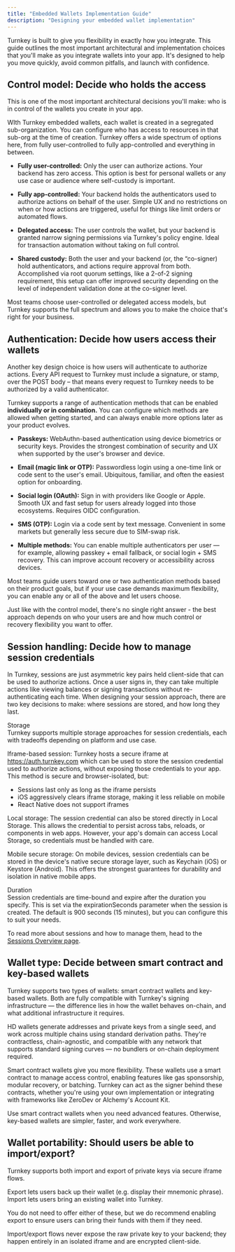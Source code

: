 ```yaml
---
title: "Embedded Wallets Implementation Guide"
description: "Designing your embedded wallet implementation"
---
```


Turnkey is built to give you flexibility in exactly how you integrate.
This guide outlines the most important architectural and implementation choices that you'll make as you integrate wallets into your app.
It's designed to help you move quickly, avoid common pitfalls, and launch with confidence.

## Control model: Decide who holds the access

This is one of the most important architectural decisions you'll make: who is in control of the wallets you create in your app.

WIth Turnkey embedded wallets, each wallet is created in a segregated sub-organization. You can configure who has access to resources
in that sub-org at the time of creation. Turnkey offers a wide spectrum of options here, from fully user-controlled to fully app-controlled
and everything in between.

- **Fully user-controlled:** Only the user can authorize actions. Your backend has zero access. This option is best for personal wallets or
  any use case or audience where self-custody is important.

- **Fully app-controlled:** Your backend holds the authenticators used to authorize actions on behalf of the user. Simple UX and no
  restrictions on when or how actions are triggered, useful for things like limit orders or automated flows.

- **Delegated access:** The user controls the wallet, but your backend is granted narrow signing permissions via Turnkey's policy engine.
  Ideal for transaction automation without taking on full control.

- **Shared custody:** Both the user and your backend (or, the “co-signer) hold authenticators, and actions require approval from both.
  Accomplished via root quorum settings, like a 2-of-2 signing requirement, this setup can offer improved security depending on the level
  of independent validation done at the co-signer level.

Most teams choose user-controlled or delegated access models, but Turnkey supports the full spectrum and allows you to make the choice
that's right for your business.

## Authentication: Decide how users access their wallets

Another key design choice is how users will authenticate to authorize actions. Every API request to Turnkey must include a signature, or stamp,
over the POST body – that means every request to Turnkey needs to be authorized by a valid authenticator.

Turnkey supports a range of authentication methods that can be enabled **individually or in combination.** You can configure which methods are
allowed when getting started, and can always enable more options later as your product evolves.

- **Passkeys:** WebAuthn-based authentication using device biometrics or security keys. Provides the strongest combination of security and UX
  when supported by the user's browser and device.

- **Email (magic link or OTP):** Passwordless login using a one-time link or code sent to the user's email. Ubiquitous, familiar,
  and often the easiest option for onboarding.

- **Social login (OAuth):** Sign in with providers like Google or Apple. Smooth UX and fast setup for users already logged into those ecosystems.
  Requires OIDC configuration.

- **SMS (OTP):** Login via a code sent by text message. Convenient in some markets but generally less secure due to SIM-swap risk.

- **Multiple methods:** You can enable multiple authenticators per user — for example, allowing passkey + email fallback,
  or social login + SMS recovery. This can improve account recovery or accessibility across devices.

Most teams guide users toward one or two authentication methods based on their product goals, but if your use case demands maximum flexibility,
you can enable any or all of the above and let users choose.

Just like with the control model, there's no single right answer - the best approach depends on who your users are and how much control or
recovery flexibility you want to offer.

## Session handling: Decide how to manage session credentials

In Turnkey, sessions are just asymmetric key pairs held client-side that can be used to authorize actions. Once a user signs in,
they can take multiple actions like viewing balances or signing transactions without re-authenticating each time.
When designing your session approach, there are two key decisions to make: where sessions are stored, and how long they last.

Storage  
Turnkey supports multiple storage approaches for session credentials, each with tradeoffs depending on platform and use case.

Iframe-based session: Turnkey hosts a secure iframe at https://auth.turnkey.com which can be used to store the session credential
used to authorize actions, without exposing those credentials to your app. This method is secure and browser-isolated, but:

- Sessions last only as long as the iframe persists
- iOS aggressively clears iframe storage, making it less reliable on mobile
- React Native does not support iframes

Local storage: The session credential can also be stored directly in Local Storage. This allows the credential to persist across tabs,
reloads, or components in web apps. However, your app's domain can access Local Storage, so credentials must be handled with care.

Mobile secure storage: On mobile devices, session credentials can be stored in the device's native secure storage layer,
such as Keychain (iOS) or Keystore (Android). This offers the strongest guarantees for durability and isolation in native mobile apps.

Duration  
Session credentials are time-bound and expire after the duration you specify. This is set via the expirationSeconds parameter
when the session is created. The default is 900 seconds (15 minutes), but you can configure this to suit your needs.

To read more about sessions and how to manage them, head to the [Sessions Overview page](https://docs.turnkey.com/authentication/sessions#sessions).

## Wallet type: Decide between smart contract and key-based wallets

Turnkey supports two types of wallets: smart contract wallets and key-based wallets. Both are fully compatible with Turnkey's signing
infrastructure — the difference lies in how the wallet behaves on-chain, and what additional infrastructure it requires.

HD wallets generate addresses and private keys from a single seed, and work across multiple chains using standard derivation paths.
They're contractless, chain-agnostic, and compatible with any network that supports standard signing curves — no bundlers or on-chain
deployment required.

Smart contract wallets give you more flexibility. These wallets use a smart contract to manage access control, enabling features like gas
sponsorship, modular recovery, or batching. Turnkey can act as the signer behind these contracts, whether you're using your own implementation
or integrating with frameworks like ZeroDev or Alchemy's Account Kit.

Use smart contract wallets when you need advanced features. Otherwise, key-based wallets are simpler, faster, and work everywhere.

## Wallet portability: Should users be able to import/export?

Turnkey supports both import and export of private keys via secure iframe flows.

Export lets users back up their wallet (e.g. display their mnemonic phrase). Import lets users bring an existing wallet into Turnkey.

You do not need to offer either of these, but we do recommend enabling export to ensure users can bring their funds with them if they need.

Import/export flows never expose the raw private key to your backend; they happen entirely in an isolated iframe and are encrypted client-side.
